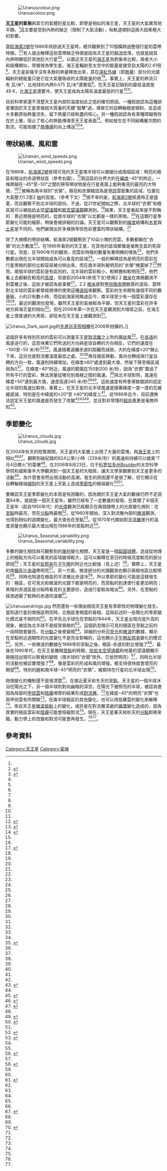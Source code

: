{{copyedit|time=2018-04-06T15:41:14+00:00}}
[[File:Uranuscolour.png|thumb]]

'''[[天王星|天王星]]的氣候'''與其它的氣體巨星比較，即使是相似的海王星，天王星的大氣異常地平靜。<ref name=Sromovsky2005/>這主要是受到內熱的缺乏（限制了大氣活動），和軌道傾斜這兩大因素極大的影響。

當[[航海家2號|航海家2號]]在1986年飛掠過天王星時，總共觀察到了10個橫跨過整個行星的雲帶特徵。<ref name=Smith1986>{{cite journal|last=Smith|first=B.A.|coauthors=Soderblom, L.A.; Beebe, A.; et.al.|title=Voyager 2 in the Uranian System: Imaging Science Results|journal=Science|volume=233|pages=97–102|year=1986|url=http://adsabs.harvard.edu/abs/1986Sci...233...43S|doi=10.1126/science.233.4759.43|access-date=2008-11-28|archive-date=2007-10-11|archive-url=https://web.archive.org/web/20071011123700/http://adsabs.harvard.edu/abs/1986Sci...233...43S|dead-url=no}}</ref><ref name=planetary>{{cite web |title=No Longer Boring: 'Fireworks' and Other Surprises at Uranus Spotted Through Adaptive Optics |author=Emily Lakdawalla |work=The Planetary Society |url=http://www.planetary.org/news/2004/1111_No_Longer_Boring_Fireworks_and_Other.html |year=2004 |accessdate=2007-06-13 |deadurl=yes |archiveurl=https://web.archive.org/web/20120212093821/http://www.planetary.org/news/2004/1111_No_Longer_Boring_Fireworks_and_Other.html |archivedate=2012-02-12 }}</ref>有人提出解釋這些雲帶缺乏特徵是因為天王星的[[熱流|熱流]]低落，也就是說其內熱明顯低於其他巨大行星<ref name=1986Hanel/><ref name=Sromovsky2005/>。以鄰近天王星的[[海王星|海王星]]為對象來比較，兩者大小和結構類似，常被視為孿生星。海王星輻射至太空中的能量是接受自太陽的2.61倍<ref name=Sromovsky2005/>，天王星卻幾乎沒有多餘的熱量釋放出來，其在[[紅外線|遠紅外線]]（即[[熱量|熱量]]）部分的光譜輻射的總能量只是它從大氣層吸收的太陽能量的{{nowrap|1.06 ± 0.08}}倍<ref name=Pearl1990/><ref name=Lunine1993/>。事實上，天王星的熱流只有{{nowrap|0.042 ± 0.047}} 瓦/米²，比地球的內熱0.075 瓦/米²還要低<ref name=Pearl1990/>。在天王星記錄到的最低溫度是49 K，比[[海王星|海王星]]還要冷，使天王星成為太陽系溫度最低的行星<ref name=Pearl1990/><ref name=Lunine1993/>。

目前科學家還不清楚天王星內部的溫度如此之低的確切原因。一種假說認為這種誤差肇因於天王星曾被超大質量的天體“敲擊”過，導致它的自轉軸極度傾斜，並造成大多數原始熱量流失，留下熱量已經耗盡的核心。另一種假說認為有某種障礙物存在於上層，阻止了核心的熱能傳導至天王星表面<ref name=Podolak1995>{{cite journal|last=Podolak|first=M.|coauthors=Weizman, A.; Marley, M.|title=Comparative model of Uranus and Neptune|journal=Planet. Space Sci.|volume=43|issue=12|pages=1517–1522|year=1995|url=http://adsabs.harvard.edu/abs/1995P%26SS...43.1517P|doi=10.1016/0032-0633(95)00061-5|access-date=2008-11-28|archive-date=2007-10-11|archive-url=https://web.archive.org/web/20071011162739/http://adsabs.harvard.edu/abs/1995P%26SS...43.1517P|dead-url=no}}</ref>。例如發生在不同結構層次間的對流，可能阻擋了[[熱傳導|熱傳導]]的向上傳送<ref name=Lunine1993>{{cite journal|title=The Atmospheres of Uranus and Neptune|last=Lunine|first=Jonathan. I.|journal=Annual Review of Astronomy and Astrophysics|volume=31|pages=217–263|year=1993|doi=10.1146/annurev.aa.31.090193.001245|url=http://adsabs.harvard.edu/abs/1993ARA%26A..31..217L|access-date=2008-11-28|archive-date=2007-10-11|archive-url=https://web.archive.org/web/20071011104902/http://adsabs.harvard.edu/abs/1993ARA%26A..31..217L|dead-url=no}}</ref><ref name=Pearl1990>{{cite journal|last=Pearl|first=J.C.|coauthors=Conrath, B.J.; Hanel, R.A.; and Pirraglia, J.A.|title=The Albedo, Effective Temperature, and Energy Balance of Uranus as Determined from Voyager IRIS Data|journal=Icarus|volume=84|pages=12–28|year=1990|doi=10.1016/0019-1035(90)90155-3|url=http://adsabs.harvard.edu/abs/1990Icar...84...12P|access-date=2008-11-28|archive-date=2007-10-11|archive-url=https://web.archive.org/web/20071011104857/http://adsabs.harvard.edu/abs/1990Icar...84...12P|dead-url=no}}</ref>。

== 帶狀結構、風和雲 ==
[[File:Uranian_wind_speeds.png|thumb]]

在1986年，[[航海家2號|航海家2號]]發現可見的天王星南半球可以被細分成兩個區域：明亮的極區和暗淡的赤道帶狀區（參考右圖）。<ref name=Smith1986/>兩這區的分界大約在[[緯度|緯度]]−45°的附近。一條跨越在−45°至−50°之間的狹窄帶狀物是在行星表面上能夠看見的最亮的大特徵，<ref name=Smith1986/><ref name=Hammel2005>{{cite journal|last=Hammel|first=H.B.|coauthors=de Pater, I.; Gibbard, S.; et.al.|title=Uranus in 2003: Zonal winds, banded structure, and discrete features|journal=Icarus|volume=175|pages=534-545|year=2005|doi=10.1016/j.icarus.2004.11.012|url=http://www.llnl.gov/tid/lof/documents/pdf/316112.pdf|format=pdf|access-date=2008-11-28|archive-date=2007-10-25|archive-url=https://web.archive.org/web/20071025031013/http://www.llnl.gov/tid/lof/documents/pdf/316112.pdf|dead-url=yes}}</ref>被稱為南半球的"衣領"。極冠和衣領被認為是[[甲烷|甲烷]]雲密集的區域，位置在大氣壓力1.3至2 [[帕|帕]]的高度。（參考下文）<ref name=Rages2004/>很不幸的是，[[航海家2號|航海家2號]]抵達時正是盛夏，而且觀察不到北半球的部份。不過，從21世紀開始之際，北半球的"衣領"和極區就可以被[[哈伯太空望遠鏡|哈伯太空望遠鏡]]和[[凱克天文台|凱克望遠鏡]]觀測到。<ref name=Hammel2005/>結果，天王星看起來是不對稱的：靠近南極是明亮的，從南半球的"衣領"以北都是一樣的黑暗。<ref name=Hammel2005/>在這顆行星季節變化可能的細節，稍後會被詳細的討論。天王星可以觀察到的[[緯度|緯度]]結構和[[木星|木星]]與[[土星|土星]]是不同的，他們展現出許多條狹窄但色彩豐富的帶狀結構。<ref name=Sromovsky2005/> 

除了大規模的帶狀結構，航海家2號觀察到了10朵小塊的亮雲，多數都躺在"衣領"的北方數度<ref name=Smith1986/>。在1986年看到的天王星，在其他的區域都像是毫無生氣的死寂行星。但是，在1990年代的觀測，亮雲彩特徵的數量有著明顯的增長<ref name=Sromovsky2005/>，他們多數都出現在北半球開始成為可以看見的區域<ref name=Sromovsky2005/>。一般的解釋認為是明亮的雲彩在行星黑暗的部份比較容易被分辨出來，而在南半球則被明亮的"衣領"掩蓋掉了<ref name=Karkoschka2001/>然而，兩個半球的雲彩是有區別的，北半球的雲彩較小、較鮮艷和較明亮<ref name=Hammel2005b/>，他們看上去都躺在較高的[[高度|高度]]，但直到2004年(參見下文)使用2.2 [[微米|微米]]在南極觀測不到雲層之後，這些才被認為是事實<ref name=Hammel2005b/>。2.2 [[微米|微米]]是對[[甲烷|甲烷]][[吸收光譜|吸收帶]]敏感的波段，當時對北半球的雲彩都曾經規律的使用這種[[譜帶|波段]]來觀察。雲彩的生命期有幾個不同的數量級，小的只有數小時，而從航海家飛略過迄今，南半球至少有一個雲彩還存在<ref name=Sromovsky2005/><ref name=planetary/>。最近的觀測也發現，雖然天王星的氣候較為平靜，但天王星的雲彩在許多地方與海王星的相似<ref name=Sromovsky2005/>。但在2006年第一次在天王星觀測到大暗斑之前，在海王星上很普通的大黑斑，卻從未在天王星上被觀測到<ref name=DarkSpot/>。

[[File:Uranus_Dark_spot.jpg|thumb]]的[[先進巡天照相機|先進巡天照相機]]在2006年拍攝的。]]

追蹤許多有特別形狀的雲彩可以測量天王星[[對流層|對流層]]之上吹的[[帶狀|帶狀]]風<ref name=Sromovsky2005/>。在[[赤道|赤道]]的風是逆行的，這意味著它們吹送的方向與星球自轉的方向相反，它們的速度在−100至−50 米/秒<ref name=Sromovsky2005/><ref name=Hammel2005/>。風速隨著遠離赤道的距離而減弱，大約在緯度±20°靜止下來，這兒也是對流層溫度最低之處。<ref name=1986Hanel>{{cite journal|last=Hanel|first=R.|coauthors=Conrath, B.; Flasar, F.M.; et.al.|title=Infrared Observations of the Uranian System|journal=Science|volume=233|pages=70–74|year=1986|url=http://adsabs.harvard.edu/abs/1986Sci...233...70H|doi=10.1126/science.233.4759.70|access-date=2008-11-28|archive-date=2007-10-11|archive-url=https://web.archive.org/web/20071011104832/http://adsabs.harvard.edu/abs/1986Sci...233...70H|dead-url=no}}</ref><ref name=Sromovsky2005/>再往極區移動，風向也轉成與行星自轉的方向一致，風速則持續增加，在緯度±60°處達到最大值，然後下降至極區減弱為0<ref name=Sromovsky2005/>。在緯度−40°附近，風速的範圍在150到200 米/秒，因為"衣領"蓋過了所有平行的雲彩，無法測量從哪兒到南極之間的風速。<ref name=Sromovsky2005/>與北半球對照，風速在緯度+50°達到最大值，速度高達240 米/秒<ref name=Sromovsky2005/><ref name=Hammel2005/>。這些速度有時會導致錯誤的認定北半球的風速比較快，事實上，在天王星的北半球風速是隨著緯度一度一度的在緩緩遞減，特別是在中緯度的±20°至 ±40°的緯度上<ref name=Sromovsky2005/>。從1986年迄今，目前還無法認定天王星的風速是否發生了改變<ref name=Sromovsky2005/><ref name=Hammel2001>{{cite journal|last=Hammel|first=H.B.|coauthors=Rages, K.; Lockwood, G.W.; et.al.|title=New Measurements of the Winds of Uranus|journal=Icarus|volume=153|pages=229–235|year=2001|doi=10.1006/icar.2001.6689|url=http://adsabs.harvard.edu/abs/2001Icar..153..229H|access-date=2008-11-28|archive-date=2007-10-11|archive-url=https://web.archive.org/web/20071011104912/http://adsabs.harvard.edu/abs/2001Icar..153..229H|dead-url=no}}</ref><ref name=Hammel2005/>，並且對非常慢的[[子午圈|經向]]風更是毫無所知<ref name=Sromovsky2005>{{cite journal|last=Sromovsky|first=L.A.|coauthors=Fry, P.M.|title=Dynamics of cloud features on Uranus|journal=Icarus|volume=179|pages=459–483|year=2005|doi=10.1016/j.icarus.2005.07.022|url=http://adsabs.harvard.edu/abs/2005Icar..179..459S|access-date=2008-11-28|archive-date=2007-10-11|archive-url=https://web.archive.org/web/20071011163004/http://adsabs.harvard.edu/abs/2005Icar..179..459S|dead-url=no}}</ref>。

== 季節變化 ==
[[File:Uranus_clouds.jpg|thumb]]

在2004年秋天的短暫期間，天王星的大氣層上出現了大量的雲塊，與[[海王星|海王星]]上的相似<ref name=Hammel2005b>{{cite journal|last=Hammel|first=H.B.|coauthors=de Pater, I.; Gibbard, S.G.; et.al.|title=New cloud activity on Uranus in 2004: First detection of a southern feature at 2.2 µm|journal=Icarus|volume=175|year=2005|pages=284–288|doi=10.1016/j.icarus.2004.11.016|url=http://www.llnl.gov/tid/lof/documents/pdf/316113.pdf|format=pdf|access-date=2008-11-28|archive-date=2007-11-27|archive-url=https://web.archive.org/web/20071127082700/http://www.llnl.gov/tid/lof/documents/pdf/316113.pdf|dead-url=yes}}</ref><ref>{{cite web|last=Devitt|first=Terry|url=http://www.news.wisc.edu/10402.html|title=Keck zooms in on the weird weather of Uranus|publisher=University of Wisconsin-Madison|year=2004|accessdate=2006-12-24|deadurl=yes|archiveurl=https://web.archive.org/web/20061209113047/http://www.news.wisc.edu/10402.html|archivedate=2006-12-09}}</ref>。觀察到破紀錄的824公里/小時（229米/秒）的風速和持續可以媲美“7月4日煙火”的雷爆<ref name=planetary/>。在2006年8月23日，位于[[科罗拉多州|科罗拉多州]]Boulder的太空科學學院和威斯康辛大學觀測到一個天王星的大暗斑，讓天文學家觀察到天王星更多的活動<ref name=DarkSpot>{{cite web|url=http://www.physorg.com/pdf78676690.pdf|title=Hubble Discovers a Dark Cloud in the Atmosphere of Uranus|last=Sromovsky|first=L.|coauthors=Fry, P.;Hammel, H.;Rages, K|publisher=physorg.com|accessdate=2007-08-22|format=pdf|archive-date=2011-08-11|archive-url=https://www.webcitation.org/60qXlvtko?url=http://www.physorg.com/pdf78676690.pdf|dead-url=no}}</ref>。為什麼會突然出現活動的高潮，發生的原因還不是很了解，但它顯示在自轉軸極端[[轉軸傾角|傾斜]]的天王星上天氣上造成[[季節|季節性]]的極端變化<ref name=weather>{{cite web |url=http://www.sciencedaily.com/releases/2006/10/061001211630.htm |title=Hubble Discovers Dark Cloud In The Atmosphere Of Uranus |publisher=Science Daily |accessdate=2007-04-16 |archive-date=2011-06-29 |archive-url=https://web.archive.org/web/20110629200036/http://www.sciencedaily.com/releases/2006/10/061001211630.htm |dead-url=no }}</ref><ref name=Hammel2007/>。 

要確認天王星季節變化的本質是有困難的，因為關於天王星大氣的數據仍然不足涵蓋84年，或說是一個天王星年。雖然已經有了一定數量的發現，在累積了半個天王星年（起自1950年代）的[[光度學|光度]]觀測已經顯示在兩個譜帶上的光度變化規則：在[[至點|至點]]時最亮，而在[[晝夜平分點|分點]]時最暗<ref name=Lockwood2006>{{cite journal|last=Lockwood|first=G.W.|coauthors=Jerzykiewicz, Mikołaj|title=Photometric variability of Uranus and Neptune, 1950–2004|journal=Icarus|volume=180|pages=442–452|year=2006|doi=10.1016/j.icarus.2005.09.009|url=http://adsabs.harvard.edu/abs/2006Icar..180..442L|access-date=2008-11-28|archive-date=2007-10-11|archive-url=https://web.archive.org/web/20071011123935/http://adsabs.harvard.edu/abs/2006Icar..180..442L|dead-url=no}}</ref>。從1960年開始，深入對流層內部的[[微波|微波]]觀測，也得到相似的週期變化，最大值也在至點<ref name=Klein2006>{{cite journal|last=Klein|first=M.J.|coauthors=Hofstadter, M.D.|title=Long-term variations in the microwave brightness temperature of the Uranus atmosphere|journal=Icarus|volume=184|pages=170–180|year=2006|doi=10.1016/j.icarus.2006.04.012|url=http://adsabs.harvard.edu/abs/2006Icar..184..170K|access-date=2008-11-28|archive-date=2007-10-11|archive-url=https://web.archive.org/web/20071011104922/http://adsabs.harvard.edu/abs/2006Icar..184..170K|dead-url=no}}</ref>。從1970年代開始對[[平流層|平流層]]進行的溫度測量也顯示最大值出現在1986年的至點附近<ref name=Young2001/>。 

[[File:Uranus_Seasonal_variability.png|thumb]]

多數的變化相信與可觀察到的[[幾何|幾何]]變化相關，天王星是一個[[扁率|扁圓球體]]，造成從地理上的極點方向可以看見的區域變得較大，這可以解釋在至日的時候亮度較亮的部分原因<ref name=Lockwood2006/>；天王星的[[反照率|反照率]]在[[子午圈|子午圈]]的附近也比較強（見上述）<ref name=Karkoschka2001>{{cite journal|last=Karkoschka|first=Erich|title=Uranus’ Apparent Seasonal Variability in 25 HST Filters|journal=Icarus|volume=151|pages=84–92|year=2001|doi=10.1006/icar.2001.6599|url=http://adsabs.harvard.edu/abs/2001Icar..151...84K|access-date=2008-11-28|archive-date=2007-10-11|archive-url=https://web.archive.org/web/20071011162859/http://adsabs.harvard.edu/abs/2001Icar..151...84K|dead-url=no}}</ref>。實際上，天王星的南[[極地|極區]]比[[赤道|赤道]]帶明亮<ref name=Smith1986/>。另一方面，微波部分的光譜觀測也顯示兩極地區比較明亮<ref name=Hofstadter2003>{{cite journal|last=Hofstadter|first=Mark D.|coauthors=and Butler, Bryan J.|title=Seasonal change in the deep atmosphere of Uranus|journal=Icarus|volume=165|pages=168–180|year=2003|doi=10.1016/S0019-1035(03)00174-X|url=http://adsabs.harvard.edu/abs/2003Icar..165..168H|access-date=2008-11-28|archive-date=2007-10-11|archive-url=https://web.archive.org/web/20071011134742/http://adsabs.harvard.edu/abs/2003Icar..165..168H|dead-url=no}}</ref>，同時也知道在極區的平流層比赤道冷<ref name=Young2001/>。所以季節的變化可能是這樣發生的：極區，在可見光和微波的光譜下都是明亮的，而至點的到達使行星更加明亮；黑暗的赤道區是分點時看見的主要部份，造成行星較為暗淡<ref name=Karkoschka2001/>。另外，在至點的探測遮蔽了較熱的赤道同溫層<ref name=Young2001>{{cite journal|last=Young|first=Leslie A.|coauthors=Bosh, Amanda S.; Buie, Marc; et.al.|title=Uranus after Solstice: Results from the 1998 November 6 Occultation|journal=Icarus|volume=153|pages=236–247|year=2001|doi=10.1006/icar.2001.6698|url=http://www.boulder.swri.edu/~layoung/eprint/ur149/Young2001Uranus.pdf|format=PDF|access-date=2015-09-04|archive-date=2019-10-10|archive-url=https://web.archive.org/web/20191010062144/https://www.boulder.swri.edu/~layoung/eprint/ur149/Young2001Uranus.pdf|dead-url=no}}</ref>。

[[File:Uranusandrings.jpg|thumb]]
然而還有一些理由相信天王星有季節性的物理變化發生。當知道行星的南極區明亮時，北極區會相當的昏暗，這與前述的一些簡化的季節變化模式是不相符的<ref name=Hammel2007/>。在早先北半球位在至點的1944年，天王星出現光度升高的現象，被認為北半球不是經常昏暗的<ref name=Lockwood2006/>。這個訊息暗示可見的極區在至點之前的一段時間會變亮，在[[晝夜平分點|分點]]之後會變暗<ref name=Hammel2007/>。詳細的分析[[可見光|可見光]]和[[微波|微波]]的數據，顯示在至點附近週期性的光度變化不是完全對稱的，這也顯示[[子午圈|子午圈]][[反照率|反照率]]變化的模式<ref name=Hammel2007/>。另外，一些微波的數據在1986年的至點之後，極區-赤道的對比增強了<ref name=Hofstadter2003/>，最後在1990年代，在天王星離開[[至點|至點]]的時期，[[哈伯太空望遠鏡|哈伯太空望遠鏡]]和地基的望遠鏡顯示南極冠出現可以察覺的變暗（南半球的"衣領"除外，它依然明亮）<ref name=Rages2004>{{cite journal|last=Rages|first=K.A.|coauthors=Hammel, H.B.; Friedson, A.J.|title=Evidence for temporal change at Uranus’ south pole|journal=Icarus|volume=172|pages=548–554|year=2004|doi=10.1016/j.icarus.2004.07.009|url=http://adsabs.harvard.edu/abs/2004Icar..172..548R|access-date=2008-11-28|archive-date=2007-10-11|archive-url=https://web.archive.org/web/20071011123920/http://adsabs.harvard.edu/abs/2004Icar..172..548R|dead-url=no}}</ref>，同時北半球的活動也被証實增強了<ref name=planetary/>，像是雲彩的形成和風的增強，都支持很快就會增亮的期望<ref name=Hammel2005b/>。特別的[[兩極|極]]和南半球−45°明亮的"衣領"，被期待在行星的北半球出現<ref name=Hammel2007>{{cite journal|last=Hammel|first=H.B.|coauthors=Lockwood, G.W.|title=Long-term atmospheric variability on Uranus and Neptune|journal=Icarus|year=2007|volume=186|pages=291–301|doi=10.1016/j.icarus.2006.08.027|url=http://adsabs.harvard.edu/abs/2007Icar..186..291H|access-date=2008-11-28|archive-date=2007-10-11|archive-url=https://web.archive.org/web/20071011134812/http://adsabs.harvard.edu/abs/2007Icar..186..291H|dead-url=no}}</ref>。 

物理變化的機制還不是很清楚<ref name=Hammel2007/>，在接近夏天和冬天的[[至點|至點]]，天王星的一個半球沐浴在陽光之下，另一個半球則對向幽暗的深空。在陽光下被照亮的半球，被認為會因為局部的[[甲烷|甲烷]][[雲|雲]]和[[陰霾|陰霾]]增厚的結果形成[[對流層|對流層]]。<ref name=Rages2004/>在緯度−45°的明亮"衣領"也與甲烷雲有所關聯<ref name=Rages2004/>。在南半球極區的其他變化，也可以用低層雲的變化來解釋<ref name=Rages2004/>。來自天王星[[微波|微波]][[發射|發射]]上的變化，或許是在對流層深處的[[環量|循環]]變化造成的，因為厚實的極區雲彩和[[陰霾|陰霾]]可能會阻礙對流<ref name=Hofstadter2003/>。現在，天王星春天和秋天的[[晝夜平分點|分點]]即將來臨，動力學上的改變和對流可能會再發生。<ref name=planetary /><ref name=Hofstadter2003/>。

== 參考資料 ==
{{reflist|2}}

{{天王星}}
[[Category:天王星|Category:天王星]]
[[Category:氣候|Category:氣候]]